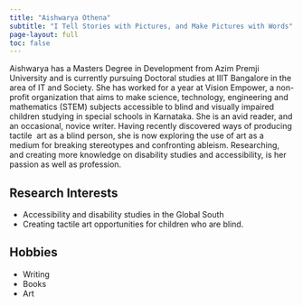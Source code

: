 ```yaml
---
title: "Aishwarya Othena"
subtitle: "I Tell Stories with Pictures, and Make Pictures with Words"
page-layout: full
toc: false
---
```


Aishwarya has a Masters Degree in Development from Azim Premji University and is currently pursuing Doctoral studies at IIIT Bangalore in the area of IT and Society. She has worked for a year at Vision Empower, a non-profit organization that aims to make science, technology, engineering and mathematics (STEM) subjects accessible to blind and visually impaired children studying in special schools in Karnataka. She is an avid reader, and an occasional, novice writer. Having recently discovered ways of producing tactile  art as a blind person, she is now exploring the use of art as a medium for breaking stereotypes and confronting ableism. Researching, and creating more knowledge on disability studies and accessibility, is her passion as well as profession.

## Research Interests

+ Accessibility and disability studies in the Global South
+ Creating tactile art opportunities for children who are blind.

## Hobbies

+ Writing
+ Books
+ Art





